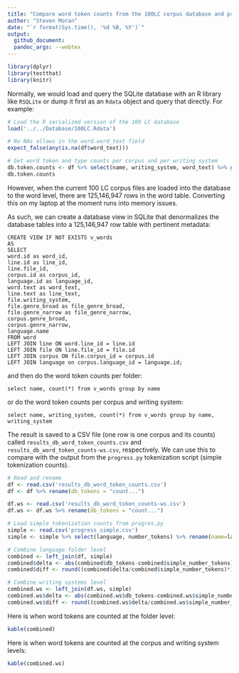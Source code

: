 ```yaml
---
title: "Compare word token counts from the 100LC corpus database and progress.py"
author: "Steven Moran"
date: "`r format(Sys.time(), '%d %B, %Y')`"
output:
  github_document:
  pandoc_args: --webtex
---
```


```r
library(dplyr)
library(testthat)
library(knitr)
```

Normally, we would load and query the SQLite database with an R library like `RSQLite` or dump it first as an `Rdata` object and query that directly. For example:

```r
# Load the R serialized version of the 100 LC database
load('../../Database/100LC.Rdata')

# No NAs allows in the word.word_text field
expect_false(any(is.na(df$word_text)))

# Get word token and type counts per corpus and per writing system
db.token.counts <- df %>% select(name, writing_system, word_text) %>% group_by(name, writing_system) %>% summarize(db_tokens = n())
db.token.counts
```

However, when the current 100 LC corpus files are loaded into the database to the word level, there are 125,146,947 rows in the word table. Converting this on my laptop at the moment runs into memory issues.

As such, we can create a database view in SQLite that denormalizes the database tables into a 125,146,947 row table with pertinent metadata:

```
CREATE VIEW IF NOT EXISTS v_words
AS
SELECT 
word.id as word_id,
line.id as line_id,
line.file_id,
corpus.id as corpus_id,
language.id as language_id,
word.text as word_text,
line.text as line_text,
file.writing_system,
file.genre_broad as file_genre_broad,
file.genre_narrow as file_genre_narrow,
corpus.genre_broad,
corpus.genre_narrow,
language.name
FROM word
LEFT JOIN line ON word.line_id = line.id
LEFT JOIN file ON line.file_id = file.id
LEFT JOIN corpus ON file.corpus_id = corpus.id
LEFT JOIN language on corpus.language_id = language.id;
```

and then do the word token counts per folder:

`select name, count(*) from v_words group by name`

or do the word token counts per corpus and writing system:

`select name, writing_system, count(*) from v_words group by name, writing_system`

The result is saved to a CSV file (one row is one corpus and its counts) called `results_db_word_token_counts.csv` and `results_db_word_token_counts-ws.csv`, respectively. We can use this to compare with the output from the `progress.py` tokenization script (simple tokenization counts).

```r
# Read and rename
df <- read.csv('results_db_word_token_counts.csv')
df <- df %>% rename(db_tokens = "count...")

df.ws <- read.csv('results_db_word_token_counts-ws.csv')
df.ws <- df.ws %>% rename(db_tokens = "count...")
```


```r
# Load simple tokenization counts from progres.py
simple <- read.csv('progress_simple.csv')
simple <- simple %>% select(language, number_tokens) %>% rename(name=language, simple_number_tokens=number_tokens)
```

```r
# Combine language folder level
combined <- left_join(df, simple)
combined$delta <- abs(combined$db_tokens-combined$simple_number_tokens)
combined$diff <- round((combined$delta/combined$simple_number_tokens)*100, digits=2)
```

```r
# Combine writing systems level
combined.ws <- left_join(df.ws, simple)
combined.ws$delta <- abs(combined.ws$db_tokens-combined.ws$simple_number_tokens)
combined.ws$diff <- round((combined.ws$delta/combined.ws$simple_number_tokens)*100, digits=2)
```

Here is when word tokens are counted at the folder level:

```r
kable(combined)
```

Here is when word tokens are counted at the corpus and writing system levels:

```r
kable(combined.ws)
```

